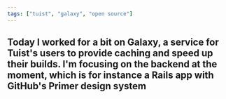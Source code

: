 ```yaml
---
tags: ["tuist", "galaxy", "open source"]
---
```


Today I worked for a bit on Galaxy, a service for Tuist's users to provide caching and speed up their builds. I'm focusing on the backend at the moment, which is for instance a Rails app with GitHub's Primer design system
---